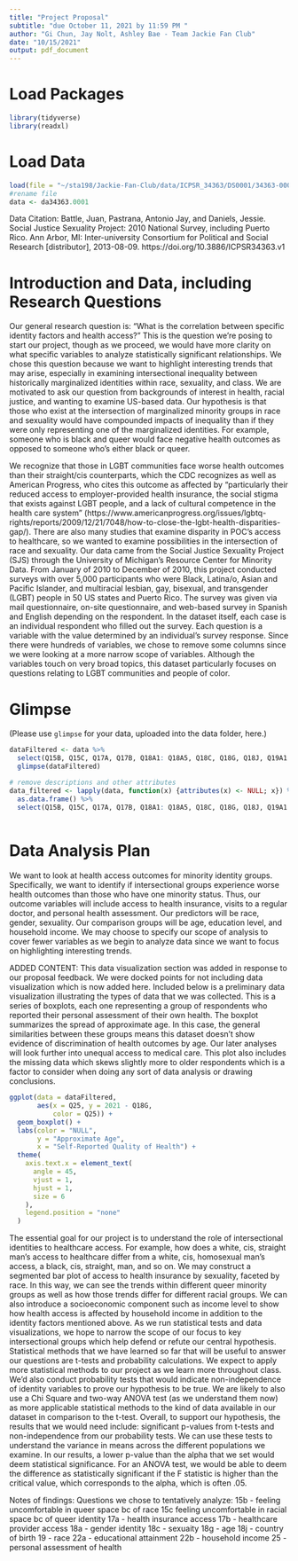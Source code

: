 ```yaml
---
title: "Project Proposal"
subtitle: "due October 11, 2021 by 11:59 PM "
author: "Gi Chun, Jay Nolt, Ashley Bae - Team Jackie Fan Club"
date: "10/15/2021"
output: pdf_document
---
```


# Load Packages

```r
library(tidyverse)
library(readxl)
``` 

# Load Data
```r
load(file = "~/sta198/Jackie-Fan-Club/data/ICPSR_34363/DS0001/34363-0001-Data.rda")
#rename file
data <- da34363.0001
```
Data Citation: Battle, Juan, Pastrana, Antonio Jay, and Daniels, Jessie. Social Justice Sexuality Project: 2010 National Survey, including Puerto Rico. Ann Arbor, MI: Inter-university Consortium for Political and Social Research [distributor], 2013-08-09. https://doi.org/10.3886/ICPSR34363.v1

# Introduction and Data, including Research Questions

Our general research question is: “What is the correlation between specific identity factors and health access?” 
This is the question we’re posing to start our project, though as we proceed, we would have more clarity on what specific variables to analyze statistically significant relationships. We chose this question because we want to highlight interesting trends that may arise, especially in examining intersectional inequality between historically marginalized identities within race, sexuality, and class. We are motivated to ask our question from backgrounds of interest in health, racial justice, and wanting to examine US-based data. 
Our hypothesis is that those who exist at the intersection of marginalized minority groups in race and sexuality would have compounded impacts of inequality than if they were only representing one of the marginalized identities. For example, someone who is  black and queer would face negative health outcomes as opposed to someone who’s either black or queer. 

We recognize that those in LGBT communities face worse health outcomes than their straight/cis counterparts, which the CDC recognizes as well as American Progress, who cites this outcome as affected by “particularly their reduced access to employer-provided health insurance, the social stigma that exists against LGBT people, and a lack of cultural competence in the health care system” (https://www.americanprogress.org/issues/lgbtq-rights/reports/2009/12/21/7048/how-to-close-the-lgbt-health-disparities-gap/). There are also many studies that examine disparity in POC’s access to healthcare, so we wanted to examine possibilities in the intersection of race and sexuality. 
Our data came from the Social Justice Sexuality Project (SJS) through the University of Michigan’s Resource Center for Minority Data. From January of 2010 to December of 2010, this project conducted surveys with over 5,000 participants who were Black, Latina/o, Asian and Pacific Islander, and multiracial lesbian, gay, bisexual, and transgender (LGBT) people in 50 US states and Puerto Rico. 
The survey was given via mail questionnaire, on-site questionnaire, and web-based survey in Spanish and English depending on the respondent. In the dataset itself, each case is an individual respondent who filled out the survey. Each question is a variable with the value determined by an individual’s survey response. Since there were hundreds of variables, we chose to remove some columns since we were looking at a more narrow scope of variables. Although the variables touch on very broad topics, this dataset particularly focuses on questions relating to LGBT communities and people of color.  

# Glimpse

(Please use `glimpse` for your data, uploaded into the data folder, here.)
```r
dataFiltered <- data %>%
  select(Q15B, Q15C, Q17A, Q17B, Q18A1: Q18A5, Q18C, Q18G, Q18J, Q19A1: Q19A7, Q22A, Q22B, Q25)
  glimpse(dataFiltered) 

# remove descriptions and other attributes 
data_filtered <- lapply(data, function(x) {attributes(x) <- NULL; x}) %>% 
  as.data.frame() %>%
  select(Q15B, Q15C, Q17A, Q17B, Q18A1: Q18A5, Q18C, Q18G, Q18J, Q19A1: Q19A7, Q22A, Q22B, Q25)
  
```

# Data Analysis Plan

We want to look at health access outcomes for minority identity groups. Specifically, we want to identify if intersectional groups experience worse health outcomes than those who have one minority status. Thus, our outcome variables will include access to health insurance, visits to a regular doctor, and personal health assessment. Our predictors will be race, gender, sexuality. Our comparison groups will be age, education level, and household income. We may choose to specify our scope of analysis to cover fewer variables as we begin to analyze data since we want to focus on highlighting interesting trends. 

ADDED CONTENT: This data visualization section was added in response to our proposal feedback. We were docked points for not including data visualization which is now added here. Included below is a preliminary data visualization illustrating the types of data that we was collected. This is a series of boxplots, each one representing a group of respondents who reported their personal assessment of their own health. The boxplot summarizes the spread of approximate age. In this case, the general similarities between these groups means this dataset doesn't show evidence of discrimination of health outcomes by age. Our later analyses will look further into unequal access to medical care. This plot also includes the missing data which skews slightly more to older respondents which is a factor to consider when doing any sort of data analysis or drawing conclusions.
```r
ggplot(data = dataFiltered,
       aes(x = Q25, y = 2021 - Q18G,
           color = Q25)) +
  geom_boxplot() +
  labs(color = "NULL",
       y = "Approximate Age",
       x = "Self-Reported Quality of Health") +
  theme(
    axis.text.x = element_text(
      angle = 45,
      vjust = 1,
      hjust = 1,
      size = 6
    ),
    legend.position = "none"
  )
```


The essential goal for our project is to understand the role of intersectional identities to healthcare access. For example, how does a white, cis, straight man’s access to healthcare differ from a white, cis, homosexual man’s access, a black, cis, straight, man, and so on. We may construct a segmented bar plot of access to health insurance by sexuality, faceted by race. In this way, we can see the trends within different queer minority groups as well as how those trends differ for different racial groups. We can also introduce a socioeconomic component such as income level to show how health access is affected by household income in addition to the identity factors mentioned above. As we run statistical tests and data visualizations, we hope to narrow the scope of our focus to key intersectional groups which help defend or refute our central hypothesis.  
Statistical methods that we have learned so far that will be useful to answer our questions are t-tests and probability calculations. We expect to apply more statistical methods to our project as we learn more throughout class. We’d also conduct probability tests that would indicate non-independence of identity variables to prove our hypothesis to be true. We are likely to also use a Chi Square and two-way ANOVA test (as we understand them now) as more applicable statistical methods to the kind of data available in our dataset in comparison to the t-test. Overall, to support our hypothesis, the results that we would need include: significant p-values from t-tests and non-independence from our probability tests. We can use these tests to understand the variance in means across the different populations we examine. In our results, a lower p-value than the alpha that we set would deem statistical significance. For an ANOVA test, we would be able to deem the difference as statistically significant if the F statistic is higher than the critical value, which corresponds to the alpha, which is often .05. 

Notes of findings: 
Questions we chose to tentatively analyze:
15b - feeling uncomfortable in queer space bc of race
15c feeling uncomfortable in racial space bc of queer identity
17a - health insurance access
17b - healthcare provider access
18a - gender identity 
18c - sexuaity 
18g - age
18j - country of birth 
19 - race
22a - educational attainment
22b - household income
25 - personal assessment of health



